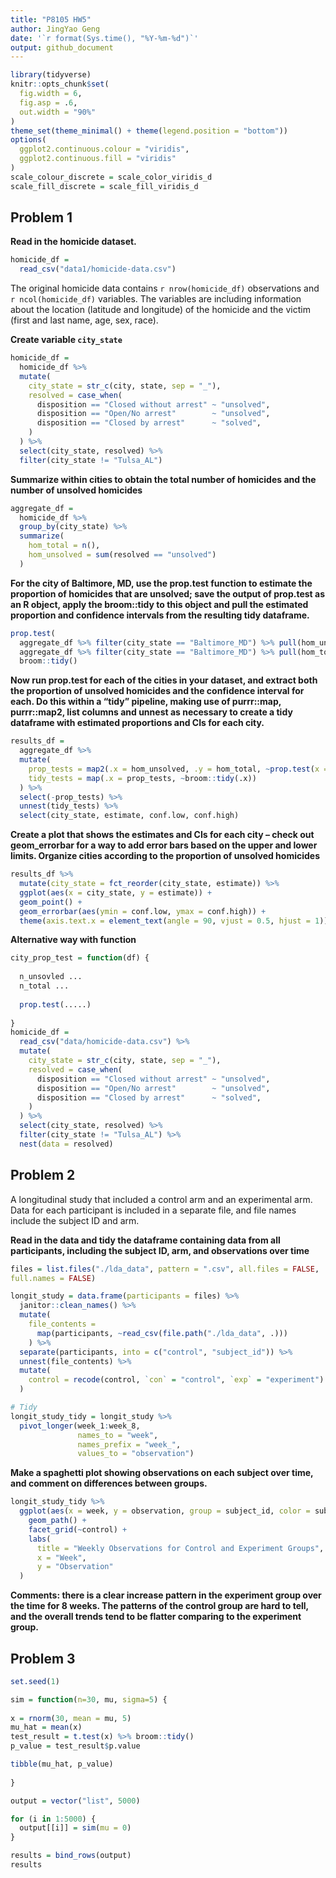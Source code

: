 ```yaml
---
title: "P8105 HW5"
author: JingYao Geng
date: '`r format(Sys.time(), "%Y-%m-%d")`'
output: github_document
---
```


```r
library(tidyverse)
knitr::opts_chunk$set(
  fig.width = 6,
  fig.asp = .6,
  out.width = "90%"
)
theme_set(theme_minimal() + theme(legend.position = "bottom"))
options(
  ggplot2.continuous.colour = "viridis",
  ggplot2.continuous.fill = "viridis"
)
scale_colour_discrete = scale_color_viridis_d
scale_fill_discrete = scale_fill_viridis_d
```

## Problem 1

**Read in the homicide dataset.**
```r
homicide_df = 
  read_csv("data1/homicide-data.csv")  
```

The original homicide data contains `r nrow(homicide_df)` observations and `r ncol(homicide_df)` variables. The variables are including information about the location (latitude and longitude) of the homicide and the victim (first and last name, age, sex, race).  

**Create variable `city_state`**
```r
homicide_df =
  homicide_df %>% 
  mutate(
    city_state = str_c(city, state, sep = "_"),
    resolved = case_when(
      disposition == "Closed without arrest" ~ "unsolved",
      disposition == "Open/No arrest"        ~ "unsolved",
      disposition == "Closed by arrest"      ~ "solved",
    )
  ) %>% 
  select(city_state, resolved) %>% 
  filter(city_state != "Tulsa_AL")
```

**Summarize within cities to obtain the total number of homicides and the number of unsolved homicides**

```r
aggregate_df = 
  homicide_df %>% 
  group_by(city_state) %>% 
  summarize(
    hom_total = n(),
    hom_unsolved = sum(resolved == "unsolved")
  )
```

**For the city of Baltimore, MD, use the prop.test function to estimate the proportion of homicides that are unsolved; save the output of prop.test as an R object, apply the broom::tidy to this object and pull the estimated proportion and confidence intervals from the resulting tidy dataframe.**

```r
prop.test(
  aggregate_df %>% filter(city_state == "Baltimore_MD") %>% pull(hom_unsolved), 
  aggregate_df %>% filter(city_state == "Baltimore_MD") %>% pull(hom_total)) %>% 
  broom::tidy()
```

**Now run prop.test for each of the cities in your dataset, and extract both the proportion of unsolved homicides and the confidence interval for each. Do this within a “tidy” pipeline, making use of purrr::map, purrr::map2, list columns and unnest as necessary to create a tidy dataframe with estimated proportions and CIs for each city.**

```r
results_df = 
  aggregate_df %>% 
  mutate(
    prop_tests = map2(.x = hom_unsolved, .y = hom_total, ~prop.test(x = .x, n = .y)),
    tidy_tests = map(.x = prop_tests, ~broom::tidy(.x))
  ) %>% 
  select(-prop_tests) %>% 
  unnest(tidy_tests) %>% 
  select(city_state, estimate, conf.low, conf.high)
```

**Create a plot that shows the estimates and CIs for each city – check out geom_errorbar for a way to add error bars based on the upper and lower limits. Organize cities according to the proportion of unsolved homicides**

```r
results_df %>% 
  mutate(city_state = fct_reorder(city_state, estimate)) %>% 
  ggplot(aes(x = city_state, y = estimate)) +
  geom_point() + 
  geom_errorbar(aes(ymin = conf.low, ymax = conf.high)) + 
  theme(axis.text.x = element_text(angle = 90, vjust = 0.5, hjust = 1))
```

**Alternative way with function**
```r
city_prop_test = function(df) {
  
  n_unsovled ...
  n_total ... 
  
  prop.test(.....)
  
}
homicide_df = 
  read_csv("data/homicide-data.csv") %>% 
  mutate(
    city_state = str_c(city, state, sep = "_"),
    resolved = case_when(
      disposition == "Closed without arrest" ~ "unsolved",
      disposition == "Open/No arrest"        ~ "unsolved",
      disposition == "Closed by arrest"      ~ "solved",
    )
  ) %>% 
  select(city_state, resolved) %>% 
  filter(city_state != "Tulsa_AL") %>% 
  nest(data = resolved)
```

## Problem 2

A longitudinal study that included a control arm and an experimental arm. Data for each participant is included in a separate file, and file names include the subject ID and arm.

**Read in the data and tidy the dataframe containing data from all participants, including the subject ID, arm, and observations over time** 

```r
files = list.files("./lda_data", pattern = ".csv", all.files = FALSE, 
full.names = FALSE)

longit_study = data.frame(participants = files) %>% 
  janitor::clean_names() %>%
  mutate(
    file_contents = 
      map(participants, ~read_csv(file.path("./lda_data", .)))
    ) %>% 
  separate(participants, into = c("control", "subject_id")) %>% 
  unnest(file_contents) %>% 
  mutate(
    control = recode(control, `con` = "control", `exp` = "experiment")
  ) 

# Tidy
longit_study_tidy = longit_study %>% 
  pivot_longer(week_1:week_8,
               names_to = "week",
               names_prefix = "week_",
               values_to = "observation") 
```

**Make a spaghetti plot showing observations on each subject over time, and comment on differences between groups.**

```r
longit_study_tidy %>%
  ggplot(aes(x = week, y = observation, group = subject_id, color = subject_id)) +
    geom_path() + 
    facet_grid(~control) +
    labs(
      title = "Weekly Observations for Control and Experiment Groups",
      x = "Week",
      y = "Observation"
  )
```

**Comments: there is a clear increase pattern in the experiment group over the time for 8 weeks. The patterns of the control group are hard to tell, and the overall trends tend to be flatter comparing to the experiment group.**

## Problem 3

```r
set.seed(1)

sim = function(n=30, mu, sigma=5) {
  
x = rnorm(30, mean = mu, 5)
mu_hat = mean(x)
test_result = t.test(x) %>% broom::tidy()
p_value = test_result$p.value

tibble(mu_hat, p_value)
  
}

output = vector("list", 5000)

for (i in 1:5000) {
  output[[i]] = sim(mu = 0)
}

results = bind_rows(output)
results

```

